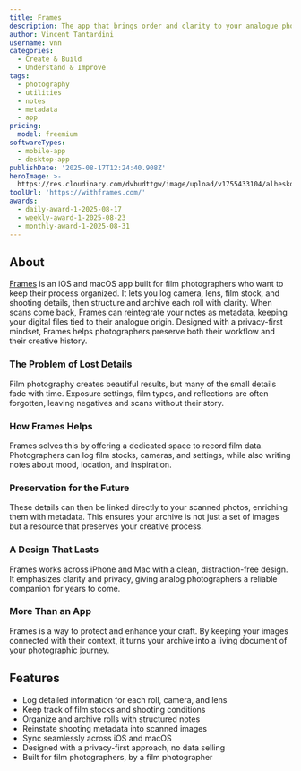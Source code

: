```yaml
---
title: Frames
description: The app that brings order and clarity to your analogue photography.
author: Vincent Tantardini
username: vnn
categories:
  - Create & Build
  - Understand & Improve
tags:
  - photography
  - utilities
  - notes
  - metadata
  - app
pricing:
  model: freemium
softwareTypes:
  - mobile-app
  - desktop-app
publishDate: '2025-08-17T12:24:40.908Z'
heroImage: >-
  https://res.cloudinary.com/dvbudttgw/image/upload/v1755433104/alheskd1iqunyczbexnk.png
toolUrl: 'https://withframes.com/'
awards:
  - daily-award-1-2025-08-17
  - weekly-award-1-2025-08-23
  - monthly-award-1-2025-08-31
---
```

## About
[Frames](https://withframes.com) is an iOS and macOS app built for film photographers who want to keep their process organized. It lets you log camera, lens, film stock, and shooting details, then structure and archive each roll with clarity. When scans come back, Frames can reintegrate your notes as metadata, keeping your digital files tied to their analogue origin. Designed with a privacy-first mindset, Frames helps photographers preserve both their workflow and their creative history.

### The Problem of Lost Details
Film photography creates beautiful results, but many of the small details fade with time. Exposure settings, film types, and reflections are often forgotten, leaving negatives and scans without their story.

### How Frames Helps
Frames solves this by offering a dedicated space to record film data. Photographers can log film stocks, cameras, and settings, while also writing notes about mood, location, and inspiration.

### Preservation for the Future
These details can then be linked directly to your scanned photos, enriching them with metadata. This ensures your archive is not just a set of images but a resource that preserves your creative process.

### A Design That Lasts
Frames works across iPhone and Mac with a clean, distraction-free design. It emphasizes clarity and privacy, giving analog photographers a reliable companion for years to come.

### More Than an App
Frames is a way to protect and enhance your craft. By keeping your images connected with their context, it turns your archive into a living document of your photographic journey.

## Features
- Log detailed information for each roll, camera, and lens
- Keep track of film stocks and shooting conditions
- Organize and archive rolls with structured notes
- Reinstate shooting metadata into scanned images
- Sync seamlessly across iOS and macOS
- Designed with a privacy-first approach, no data selling
- Built for film photographers, by a film photographer
